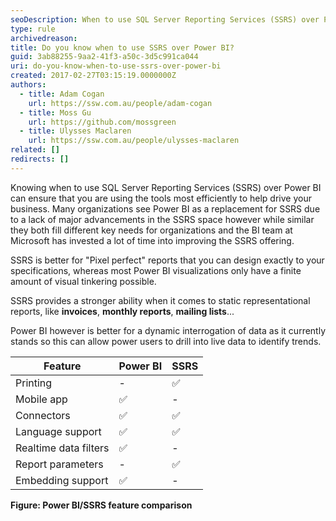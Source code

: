 ```yaml
---
seoDescription: When to use SQL Server Reporting Services (SSRS) over Power BI? Decide between "pixel perfect" reports and dynamic data interrogation with this feature comparison.
type: rule
archivedreason:
title: Do you know when to use SSRS over Power BI?
guid: 3ab88255-9aa2-41f3-a50c-3d5c991ca044
uri: do-you-know-when-to-use-ssrs-over-power-bi
created: 2017-02-27T03:15:19.0000000Z
authors:
  - title: Adam Cogan
    url: https://ssw.com.au/people/adam-cogan
  - title: Moss Gu
    url: https://github.com/mossgreen
  - title: Ulysses Maclaren
    url: https://ssw.com.au/people/ulysses-maclaren
related: []
redirects: []
---
```


Knowing when to use SQL Server Reporting Services (SSRS) over Power BI can ensure that you are using the tools most efficiently to help drive your business.
Many organizations see Power BI as a replacement for SSRS due to a lack of major advancements in the SSRS space however while similar they both fill different key needs for organizations and the BI team at Microsoft has invested a lot of time into improving the SSRS offering.

SSRS is better for "Pixel perfect" reports that you can design exactly to your specifications, whereas most Power BI visualizations only have a finite amount of visual tinkering possible.

SSRS provides a stronger ability when it comes to static representational reports, like **invoices**, **monthly reports**, **mailing lists**...

Power BI however is better for a dynamic interrogation of data as it currently stands so this can allow power users to drill into live data to identify trends.

| Feature               | Power BI | SSRS |
| --------------------- | -------- | ---- |
| Printing              | -        | ✅   |
| Mobile app            | ✅       | -    |
| Connectors            | ✅       | ✅   |
| Language support      | ✅       | ✅   |
| Realtime data filters | ✅       | -    |
| Report parameters     | -        | ✅   |
| Embedding support     | ✅       | -    |

**Figure: Power BI/SSRS feature comparison**